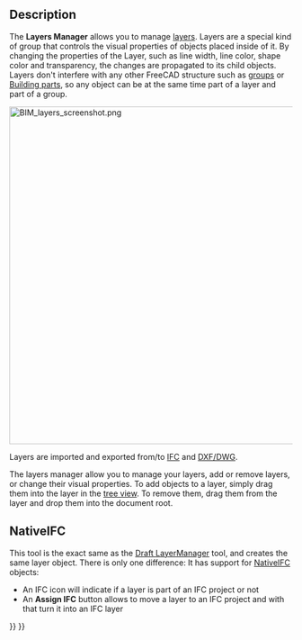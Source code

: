 <languages/>
<translate>

<!--T:7-->
{{Docnav
|[[BIM_Classification|Classification]]
|[[BIM_Material|Materials]]
|[[BIM_Workbench|BIM]]
|IconL=BIM_Classification.svg
|IconR=BIM_Material.svg
|IconC=Workbench_BIM.svg
}}

<!--T:1-->
{{GuiCommand
|Name=BIM Layers
|MenuLocation=Manage → Manage layers…
|Workbenches=[[BIM_Workbench|BIM]]
}}

==Description== <!--T:2-->

<!--T:4-->
The '''Layers Manager''' allows you to manage [[Draft_Layer|layers]]. Layers are a special kind of group that controls the visual properties of objects placed inside of it. By changing the properties of the Layer, such as line width, line color, shape color and transparency, the changes are propagated to its child objects. Layers don't interfere with any other FreeCAD structure such as [[Std_Group|groups]] or [[Arch_BuildingPart|Building parts]], so any object can be at the same time part of a layer and part of a group.

</translate>
[[Image:BIM_layers_screenshot.png|600px]]
<translate>
<!--T:9-->
{{Caption|Layers manager}}

<!--T:5-->
Layers are imported and exported from/to [[Arch_IFC|IFC]] and [[Draft_DXF|DXF/DWG]].

<!--T:6-->
The layers manager allow you to manage your layers, add or remove layers, or change their visual properties. To add objects to a layer, simply drag them into the layer in the [[Tree_View|tree view]]. To remove them, drag them from the layer and drop them into the document root.

==NativeIFC== <!--T:10-->

<!--T:11-->
This tool is the exact same as the [[Draft LayerManager]] tool, and creates the same layer object. There is only one difference: It has support for [[NativeIFC]] objects:

<!--T:12-->
* An IFC icon will indicate if a layer is part of an IFC project or not
* An '''Assign IFC''' button allows to move a layer to an IFC project and with that turn it into an IFC layer


<!--T:8-->
{{Docnav
|[[BIM_Classification|Classification]]
|[[BIM_Material|Material]]
|[[BIM_Workbench|BIM]]
|IconL=BIM_Classification.svg
|IconR=BIM_Material.svg
|IconC=Workbench_BIM.svg
}}

</translate>
{{BIM_Tools_navi{{#translation:}}}}
{{Userdocnavi{{#translation:}}}}